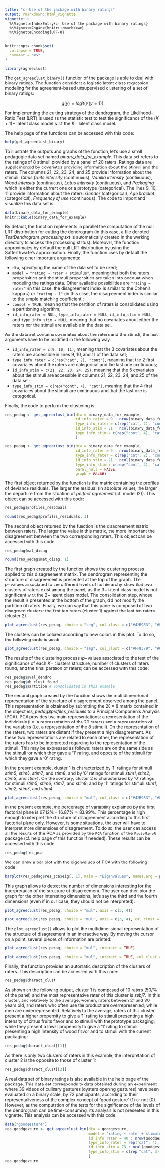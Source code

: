 ```yaml
---
title: "c- Use of the package with binary ratings"
output: rmarkdown::html_vignette
vignette: >
  %\VignetteIndexEntry{c- Use of the package with binary ratings}
  %\VignetteEngine{knitr::rmarkdown}
  %\VignetteEncoding{UTF-8}
---
```


```r
knitr::opts_chunk$set(
  collapse = TRUE,
  comment = "#>"
)
```

```r
library(agreeclust)
```

The `get_agreeclust_binary()` function of the package is able to deal with binary ratings. The function considers a logistic latent class regression modeling for the agreement-based unsupervised clustering of a set of binary ratings:

<center> $g(y) = logit(\mathbb{P}(y = 1))$ </center>

For implementing the cutting strategy of the dendrogram, the Likelihood-Ratio Test (LRT) is used as the statistic test to test the significance of the $(K+1)-$ latent class model w.r.t the $K-$ latent class model.
 
The help page of the functions can be accessed with this code:

```r
help(get_agreeclust_binary)
```

To illustrate the outputs and graphs of the function, let's use a small pedagogic data set named *binary_data_for_example*. This data set refers to the ratings of 8 stimuli provided by a panel of 20 raters. Ratings data are supplemented by covariates providing information about the stimuli and the raters. The columns 21, 22, 23, 24, and 25 provide information about the stimuli: *Citrus fruits intensity* (continuous), *Vanilla intensity* (continuous), *Wood intensity* (continuous), *Lotus intensity* (continuous), and *Packaging* which is either the current one or a prototype (categorical). The lines 9, 10, 11 provide information about the raters: *Gender* (categorical), *Age bracket* (categorical), *Frequency of use* (continuous). The code to import and visualize this data set is:

```r
data(binary_data_for_example)
knitr::kable(binary_data_for_example)
```

By default, the function implements in parallel the computation of the null LRT distribution for cutting the dendrogram (in this case, a file denoted *TestDendrogram_processing.txt* is automatically created in the working directory to access the processing status). Moreover, the function approximates by default the null LRT distribution by using the Satterthwaite's approximation. Finally, the function uses by default the following other important arguments:

- `dta`, specifying the name of the data set to be used;
- `model = "rating ~ rater + stimulus"`, meaning that both the raters propensities and the stimuli propensities are taken into account when modeling the ratings data. Other available possibilities are `"rating ~ rater"` (in this case, the disagreement index is similar to the Cohen's kappa $\kappa$) or `"rating ~ 1"` (in this case, the disagreement index is similar to the simple matching coefficient);
- `consol = TRUE`, meaning that the partition of raters is consolidated using a partitioning algorithm; 
- `id_info_rater = NULL`, `type_info_rater = NULL`, `id_info_stim = NULL`, and `type_info_stim = NULL`, meaning that no covariates about either the raters nor the stimuli are available in the data set. 

As the data set contains covariates about the raters and the stimuli, the last arguments have to be modified in the following way:

- `id_info_rater = c(9, 10, 11)`, meaning that the 3 covariates about the raters are accessible in lines 9, 10, and 11 of the data set;
- `type_info_rater = c(rep("cat", 2), "cont")`, meaning that the 2 first covariates about the raters are categorical and the last one continuous;
- `id_info_stim = c(21, 22, 23, 24, 25)`, meaning that the 5 covariates about the stimuli are accessible in columns 21, 22, 23, 24, and 25 of the data set;
- `type_info_stim = c(rep("cont", 4), "cat")`, meaning that the 4 first covariates about the stimuli are continuous and that the last one is categorical.

Finally, the code to perform the clustering is:

```r
res_pedag <- get_agreeclust_bin(dta = binary_data_for_example,
                                id_info_rater = 9 : nrow(binary_data_for_example),
                                type_info_rater = c(rep("cat", 2), "cont"),
                                id_info_stim = 21 : ncol(binary_data_for_example),
                                type_info_stim = c(rep("cont", 4), "cat")
                                )
```

```r
res_pedag <- get_agreeclust_bin(dta = binary_data_for_example,
                                id_info_rater = 9 : nrow(binary_data_for_example),
                                type_info_rater = c(rep("cat", 2), "cont"),
                                id_info_stim = 21 : ncol(binary_data_for_example),
                                type_info_stim = c(rep("cont", 4), "cat"),
                                paral_null = FALSE,
                                graph = FALSE)
```

The first object returned by the function is the matrix containing the profiles of deviance residuals. The larger the residual (in absolute value), the larger the departure from the situation of *perfect agreement* (cf. model (2)). This object can be accessed with this code:

```r
res_pedag$profiles_residuals
```

```r
round(res_pedag$profiles_residuals, 1)
```

The second object returned by the function is the disagreement matrix between raters. The larger the value in this matrix, the more important the disagreement between the two corresponding raters. This object can be accessed with this code:

```r
res_pedag$mat_disag
```

```r
round(res_pedag$mat_disag, 1)
```

The first graph created by the function shows the clustering process applied to this disagreement matrix. The dendrogram representing the structure of disagreement is presented at the top of the graph. The $p-$values associated to the different levels of its hierarchy show that two clusters of raters exist among the panel, as the $3-$ latent class model is not significant w.r.t the $2-$ latent class model. The consolidation step, whose the result is presented at the bottom of the graph, did not modify the partition of raters. Finally, we can say that this panel is composed of two disagreed clusters: the first ten raters (cluster 1) against the last ten raters (cluster 2).

```r
plot_agreeclust(res_pedag, choice = "seg", col_clust = c("#42B983", "#F36170"))
```

The clusters can be colored according to new colors in this plot. To do so, the following code is used:

```r
plot_agreeclust(res_pedag, choice = "seg", col_clust = c("#FF8379", "#009193"))
```

The results of the clustering process ($p-$values associated to the test of the significance of each $K-$ clusters structure, number of clusters of raters found, and the final partition of raters) can be accessed with this code:

```r
res_pedag$pval_dendro
res_pedag$nb_clust_found
res_pedag$partition # consolidated in this example
```

The second graph created by the function shows the multidimensional representation of the structure of disagreement observed among the panel. This representation is obtained by submitting the $20 \times 8$ matrix contained in the object *res_pedag$profiles_residuals* to a Principal Components Analysis (PCA). PCA provides two main representations: a representation of the individuals (i.e. a representation of the 20 raters) and a representation of the variables (i.e. a representation of the 8 stimuli). On the representation of the raters, two raters are distant if they present a high disagreement. As these two representations are related to each other, the representation of the raters has to be interpreted regarding to the representation of the stimuli. This may be expressed as follows: raters are on the same side as the stimuli for which they gave a '1' rating, and opposite of the stimuli for which they gave a '0' rating. 

In the present example, cluster 1 is characterized by '1' ratings for stimuli *stim5*, *stim6*, *stim7*, and *stim8*; and by '0' ratings for stimuli *stim1*, *stim2*, *stim3*, and *stim4*. On the contrary, cluster 2 is characterized by '0' ratings for stimuli *stim5*, *stim6*, *stim7*, and *stim8*; and by '1' ratings for stimuli *stim1*, *stim2*, *stim3*, and *stim4*.

```r
plot_agreeclust(res_pedag, choice = "mul", col_clust = c("#42B983", "#F36170"))
```

In the present example, the percentage of variability explained by the first factorial plane is $67.12\%+16.87\%=83.99\%$. This percentage is high enough to interpret the structure of disagreement according to this first factorial plane only. However, is some situations, the user will have to interpret more dimensions of disagreement. To do so, the user can access all the results of the PCA as provided by the `PCA` function of the `FactoMineR` package (cf. help page of this function if needed). These results can be accessed with this code:

```r
res_pedag$res_pca
```

We can draw a bar plot with the eigenvalues of PCA with the following code:

<center>
```r
barplot(res_pedag$res_pca$eig[, 1], main = "Eigenvalues", names.arg = paste0("Dim", 1 : nrow(res_pedag$res_pca$eig)))
```
</center>

This graph allows to detect the number of dimensions interesting for the interpretation of the structure of disagreement. The user can then plot the graph for the other interesting dimensions, let's say the third and the fourth dimensions (even if in our case, they should not be interpreted):

```r
plot_agreeclust(res_pedag, choice = "mul", axis = c(3, 4))
```

```r
plot_agreeclust(res_pedag, choice = "mul", axis = c(3, 4), col_clust = c("#42B983", "#F36170"))
```

The `plot_agreeclust()` allows to plot the multidimensional representation of the structure of disagreement in an interactive way. By moving the cursor on a point, several pieces of information are printed:

```r
plot_agreeclust(res_pedag, choice = "mul", interact = TRUE)
```

```r
plot_agreeclust(res_pedag, choice = "mul", interact = TRUE, col_clust = c("#42B983", "#F36170"), vignette = TRUE)
```

Finally, the function provides an automatic description of the clusters of raters. This description can be accessed with this code: 

```r
res_pedag$charact_clust
```

As shown on the following output, cluster 1 is composed of 10 raters (50/% of the panel) and the most representative rater of this cluster is *subj7*. In this cluster, and relatively to the average, women, raters between 21 and 30 years old, and raters who often use the product are overrepresented; while men are underrepresented. Relatively to the average, raters of this cluster present a higher propensity to give a '1' rating to stimuli presenting a high intensity of citrus fruits flavor and to stimuli with the prototype packaging; while they present a lower propensity to give a '1' rating to stimuli presenting a high intensity of wood flavor and to stimuli with the current packaging:

```r
res_pedag$charact_clust[[1]]
```

As there is only two clusters of raters in this example, the interpretation of cluster 2 is the opposite to those of cluster 1:

```r
res_pedag$charact_clust[[2]]
```

A real data set of binary ratings is also available in the help page of the package. This data set corresponds to data obtained during an experiment where 39 videos of culinary gestures (oysters opening gestures) have been evaluated on a binary scale, by 72 participants, according to their representativeness of the complex concept of 'good gesture' (1) or not (0). However, as the computation of the tests for the significance of the levels of the dendrogram can be time-consuming, its analysis is not presented in this vignette. This analysis can be accessed with this code:

```r
data("goodgesture")
res_goodgesture <- get_agreeclust_bin(dta = goodgesture,
                                      model = "rating ~ rater + stimulus",
                                      id_info_rater = 40 : nrow(goodgesture),
                                      type_info_rater = rep("cat", 4),
                                      id_info_stim = 73 : ncol(goodgesture),
                                      type_info_stim = c(rep("cat", 3), rep("cont", 11))
                                      )
res_goodgesture
```
